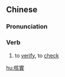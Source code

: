 {{also|核实}}
==Chinese==
{{zh-forms|s=核实|t2=覈實}}

===Pronunciation===
{{zh-pron
|m=héshí
|c=hat6 sat6
|cat=v
}}

===Verb===
{{zh-verb}}

# to [[verify]], to [[check]]

[[hu:核實]]